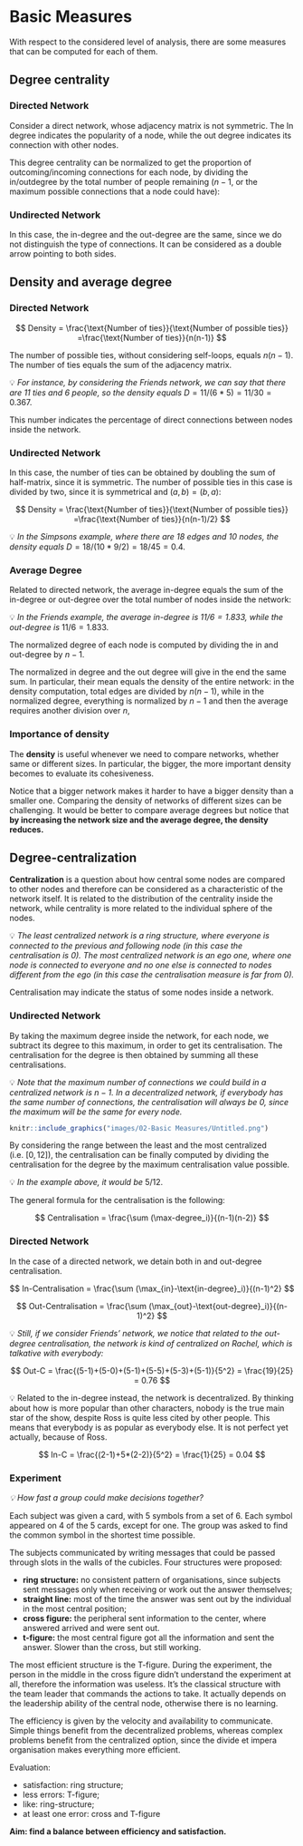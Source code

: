 # Basic Measures

With respect to the considered level of analysis, there are some measures that can be computed for each of them.  

## Degree centrality

### Directed Network

Consider a direct network, whose adjacency matrix is not symmetric. The In degree indicates the popularity of a node, while the out degree indicates its connection with other nodes. 

\begin{table}[h]
\centering
\begin{tabular}{@{}llllllll@{}}
\toprule
                   & \textit{Ross} & \textit{Phoebe} & \textit{Rachel} & \textit{Monica} & \textit{Chandler} & \textit{Joe} & \textbf{Out Degree} \\ \midrule
\textit{Ross}      & 0             & 0               & 1               & 0               & 0                 & 0            & 1                   \\
\textit{Phoebe}    & 0             & 0               & 0               & 0               & 0                 & 0            & 0                   \\
\textit{Rachel}    & 1             & 1               & 0               & 1               & 1                 & 1            & 5                   \\
\textit{Monica}    & 0             & 1               & 0               & 0               & 0                 & 0            & 1                   \\
\textit{Chandler}  & 0             & 0               & 1               & 1               & 0                 & 1            & 3                   \\
\textit{Joe}       & 0             & 0               & 0               & 0               & 1                 & 0            & 1                   \\
\textbf{In Degree} & 1             & 2               & 2               & 2               & 2                 & 2            &                     \\ \bottomrule
\end{tabular}
\caption{Nominations in Friends (directed relationship), showing for each person its out and in degree}
\label{tab:dir_degree}
\end{table}


This degree centrality can be normalized to get the proportion of outcoming/incoming connections for each node, by dividing the in/outdegree by the total number of people remaining ($n-1$, or the maximum possible connections that a node could have):


\begin{table}[h]
\centering
\begin{tabular}{@{}llllllll@{}}
\toprule
                   & \textit{Ross} & \textit{Phoebe} & \textit{Rachel} & \textit{Monica} & \textit{Chandler} & \textit{Joe} & \textbf{Out Degree} \\ \midrule
\textit{Ross}      & 0             & 0               & 1               & 0               & 0                 & 0            & 1/5 = 0.2           \\
\textit{Phoebe}    & 0             & 0               & 0               & 0               & 0                 & 0            & 0                   \\
\textit{Rachel}    & 1             & 1               & 0               & 1               & 1                 & 1            & 5/5 = 1             \\
\textit{Monica}    & 0             & 1               & 0               & 0               & 0                 & 0            & 1/5 = 0.2           \\
\textit{Chandler}  & 0             & 0               & 1               & 1               & 0                 & 1            & 3/5 = 0.6           \\
\textit{Joe}       & 0             & 0               & 0               & 0               & 1                 & 0            & 1/5 = 0.2           \\
\textbf{In Degree} & 1/5 = 0.2     & 2/5 = 0.4       & 2/5 = 0.4       & 2/5 = 0.4       & 2/5 = 0.4         & 2/5 = 0.4    &                     \\ \bottomrule
\end{tabular}
\caption{Nominations in Friends (directed relationship), showing for each person its out and in degree}
\label{tab:norm_dir_degree}
\end{table}


### Undirected Network

In this case, the in-degree and the out-degree are the same, since we do not distinguish the type of connections. It can be considered as a double arrow pointing to both sides. 

\begin{table}[h]
\centering
\begin{tabular}{@{}llllllllllll@{}}
\toprule
\textbf{}       & \textbf{Ned} & \textbf{Marge} & \textbf{Homer} & \textbf{Abe} & \textbf{Maggie} & \textbf{Bart} & \textbf{Lisa} & \textbf{Krusty} & \textbf{Bob} & \textbf{Cecil} & \textbf{Degree} \\ \midrule
\textbf{Ned}    & 0            & 1              & 1              & 1            & 0               & 1             & 0             & 0               & 0            & 0              & 4               \\
\textbf{Marge}  & 1            & 0              & 1              & 0            & 1               & 0             & 1             & 0               & 0            & 0              & 4               \\
\textbf{Homer}  & 1            & 1              & 0              & 1            & 1               & 1             & 1             & 0               & 0            & 0              & 6               \\
\textbf{Abe}    & 1            & 0              & 1              & 0            & 0               & 1             & 0             & 0               & 0            & 0              & 3               \\
\textbf{Maggie} & 0            & 1              & 1              & 0            & 0               & 0             & 1             & 0               & 0            & 0              & 3               \\
\textbf{Bart}   & 1            & 0              & 1              & 1            & 0               & 0             & 1             & 1               & 0            & 0              & 5               \\
\textbf{Lisa}   & 0            & 1              & 1              & 0            & 1               & 1             & 0             & 1               & 0            & 0              & 5               \\
\textbf{Krusty} & 0            & 0              & 0              & 0            & 0               & 1             & 1             & 0               & 1            & 0              & 3               \\
\textbf{Bob}    & 0            & 0              & 0              & 0            & 0               & 0             & 0             & 1               & 0            & 1              & 2               \\
\textbf{Cecil}  & 0            & 0              & 0              & 0            & 0               & 0             & 0             & 0               & 1            & 0              & 1               \\ \bottomrule
\end{tabular}
\caption{Adjacency matrix of the undirected network of The Simpsons.}
\label{tab:undirected_network}
\end{table}


## Density and average degree

### Directed Network

$$
Density = \frac{\text{Number of ties}}{\text{Number of possible ties}} =\frac{\text{Number of ties}}{n(n-1)} 
$$

The number of possible ties, without considering self-loops, equals $n(n-1)$. The number of ties equals the sum of the adjacency matrix. 

<aside>
💡 *For instance, by considering the Friends network, we can say that there are 11 ties and 6 people, so the density equals* $D = 11/(6*5) = 11/30 = 0.367$.

</aside>

This number indicates the percentage of direct connections between nodes inside the network. 

### Undirected Network

In this case, the number of ties can be obtained by doubling the sum of half-matrix, since it is symmetric. The number of possible ties in this case is divided by two, since it is symmetrical and $(a,b) = (b,a)$:

$$
Density = \frac{\text{Number of ties}}{\text{Number of possible ties}} =\frac{\text{Number of ties}}{n(n-1)/2} 
$$

<aside>
💡 *In the Simpsons example, where there are 18 edges and 10 nodes, the density equals* $D = 18/(10*9/2) = 18/45 = 0.4$.

</aside>

### Average Degree

Related to directed network, the average in-degree equals the sum of the in-degree or out-degree over the total number of nodes inside the network: 

<aside>
💡 *In the Friends example, the average in-degree is $11/6 = 1.833$, while the out-degree is* $11/6 = 1.833$.

</aside>

The normalized degree of each node is computed by dividing the in and out-degree by $n-1$. 

The normalized in degree and the out degree will give in the end the same sum. In particular, their mean equals the density of the entire network: in the density computation, total edges are divided by $n(n-1)$, while in the normalized degree, everything is normalized by $n-1$ and then the average requires another division over $n$,

### Importance of density

The **density** is useful whenever we need to compare networks, whether same or different sizes. In particular, the bigger, the more important density becomes to evaluate its cohesiveness. 

Notice that a bigger network makes it harder to have a bigger density than a smaller one. Comparing the density of networks of different sizes can be challenging. It would be better to compare average degrees but notice that **by increasing the network size and the average degree, the density reduces.** 

## Degree-centralization

**Centralization** is a question about how central some nodes are compared to other nodes and therefore can be considered as a characteristic of the network itself. It is related to the distribution of the centrality inside the network, while centrality is more related to the individual sphere of the nodes. 

<aside>
💡 *The least centralized network is a ring structure, where everyone is connected to the previous and following node (in this case the centralisation is 0). 
The most centralized network is an ego one, where one node is connected to everyone and no one else is connected to nodes different from the ego (in this case the centralisation measure is far from 0).*

</aside>

Centralisation may indicate the status of some nodes inside a network. 

### Undirected Network

By taking the maximum degree inside the network, for each node, we subtract its degree to this maximum, in order to get its centralisation. The centralisation for the degree is then obtained by summing all these centralisations.

<aside>
💡 *Note that the maximum number of connections we could build in a centralized network is $n-1$. In a decentralized network, if everybody has the same number of connections, the centralisation will always be 0, since the maximum will be the same for every node.*

</aside>

```r
knitr::include_graphics("images/02-Basic Measures/Untitled.png")
```

By considering the range between the least and the most centralized (i.e. $[0,12]$), the centralisation can be finally computed by dividing the centralisation for the degree by the maximum centralisation value possible.

<aside>
💡 *In the example above, it would be* $5/12$.

</aside>

The general formula for the centralisation is the following: 

$$
Centralisation = \frac{\sum (\max-degree_i)}{(n-1)(n-2)}
$$

### Directed Network

In the case of a directed network, we detain both in and out-degree centralisation. 

$$
In-Centralisation = \frac{\sum (\max_{in}-\text{in-degree}_i)}{(n-1)^2}
$$

$$
Out-Centralisation = \frac{\sum (\max_{out}-\text{out-degree}_i)}{(n-1)^2}
$$

<aside>
💡 *Still, if we consider Friends' network, we notice that related to the out-degree centralisation, the network is kind of centralized on Rachel, which is talkative with everybody:*

</aside>

$$
Out-C = \frac{(5-1)+(5-0)+(5-1)+(5-5)+(5-3)+(5-1)}{5^2} = \frac{19}{25} = 0.76
$$

<aside>
💡 Related to the in-degree instead, the network is decentralized. By thinking about how is more popular than other characters, nobody is the true main star of the show, despite Ross is quite less cited by other people. This means that everybody is as popular as everybody else. It is not perfect yet actually, because of Ross.

</aside>

$$
In-C = \frac{(2-1)+5*(2-2)}{5^2} = \frac{1}{25} = 0.04
$$

### Experiment

*💡 How fast a group could make decisions together?*

Each subject was given a card, with 5 symbols from a set of 6. Each symbol appeared on 4 of the 5 cards, except for one. The group was asked to find the common symbol in the shortest time possible. 

The subjects communicated by writing messages that could be passed through slots in the walls of the cubicles. Four structures were proposed:

- **ring structure:** no consistent pattern of organisations, since subjects sent messages only when receiving or work out the answer themselves;
- **straight line:** most of the time the answer was sent out by the individual in the most central position;
- **cross figure:** the peripheral sent information to the center, where answered arrived and were sent out.
- **t-figure:** the most central figure got all the information and sent the answer. Slower than the cross, but still working.

The most efficient structure is the T-figure. During the experiment, the person in the middle in the cross figure didn't understand the experiment at all, therefore the information was useless. It's the classical structure with the team leader that commands the actions to take. It actually depends on the leadership ability of the central node, otherwise there is no learning. 

The efficiency is given by the velocity and availability to communicate. Simple things benefit from the decentralized problems, whereas complex problems benefit from the centralized option, since the divide et impera organisation makes everything more efficient. 

Evaluation:

- satisfaction: ring structure;
- less errors: T-figure;
- like: ring-structure;
- at least one error: cross and T-figure

**Aim: find a balance between efficiency and satisfaction.**
